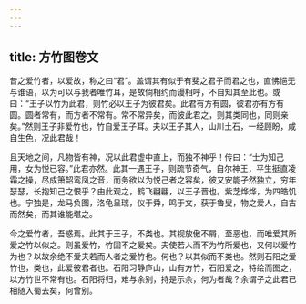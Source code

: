 ```yaml
---
---
---
```

title: 方竹图卷文
---

昔之爱竹者，以爱故，称之曰“君”。盖谓其有似于有斐之君子而君之也，直怫悒无与谁语，以为可以与我者唯竹耳，是故倘相约而谩相呼，不自知其至此也。或曰：“王子以竹为此君，则竹必以王子为彼君矣。此君有方有圆，彼君亦有方有圆。圆者常有，而方者不常有。常不常异矣，而彼此君之，则其类同也，同则亲矣。”然则王子非爱竹也，竹自爱王子耳。夫以王子其人，山川土石，一经顾盼，咸自生色，况此君哉！

且天地之间，凡物皆有神，况以此君虚中直上，而独不神乎！传曰：“士为知己用，女为悦已容。”此君亦然。此其一遇王子，则疏节奇气，自尔神王，平生挺直凌霜之操，尽成箫韶鸾凤之音，而务欲以为悦己者之容矣，彼又安能孑然独立，穷年瑟瑟，长抱知己之恨乎？由此观之，鹤飞翩翩，以王子晋也。紫芝烨烨，为四皓饥也。宁独是，龙马负图，洛龟呈瑞，仪于舜，鸣于文，获于鲁叟，物之爱人，自古而然矣，而其谁能堪之。

今之爱竹者，吾惑焉。此其于王子，不类也。其视放傲不屑，至恶也，而唯爱其所爱之竹以似之。则虽爱竹，竹固不之爱矣。夫使若人而不为竹所爱也，又何以爱竹为也？以故余绝不爱夫若而人者之爱竹也。何也？以其似而不类也。然则石阳之爱竹也，类也，此爱彼君者也。石阳习静庐山，山有方竹，石阳爱之，特绘而图之，以方竹世不常有也。石阳将归，难与余别，持是示余，何为者哉？余谓子之此君已相随入蜀去矣，何曾别。